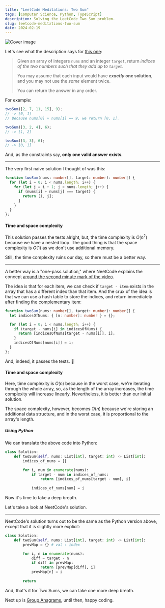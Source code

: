 ```yaml
---
title: "LeetCode Meditations: Two Sum"
tags: [Computer Science, Python, TypeScript]
description: Solving the LeetCode Two Sum problem.
slug: leetcode-meditations-two-sum
date: 2024-02-19
---
```


![Cover image](https://raw.githubusercontent.com/rivea0/leetcode-meditations-assets/main/src/2024-02-19/04-lm.png)

Let's see what the description says for [this one](https://leetcode.com/problems/two-sum/):

> Given an array of integers `nums` and an integer `target`, return _indices of the two numbers such that they add up to `target`_.
> 
> You may assume that each input would have **_exactly_ one solution**, and you may not use the _same_ element twice.
>
> You can return the answer in any order. 


For example:

```ts
twoSum([2, 7, 11, 15], 9);
// -> [0, 1]
// Because nums[0] + nums[1] == 9, we return [0, 1].

twoSum([3, 2, 4], 6);
// -> [1, 2]

twoSum([3, 3], 6);
// -> [0, 1]
```

And, as the constraints say, **only one valid answer exists**.

---

The very first naive solution I thought of was this:

```ts
function twoSum(nums: number[], target: number): number[] {
  for (let i = 0; i < nums.length; i++) {
    for (let j = i + 1; j < nums.length; j++) {
      if (nums[i] + nums[j] === target) {
        return [i, j];
      }
    }
  }
};
```

#### Time and space complexity

This solution passes the tests alright, but, the time complexity is $O(n^2)$ because we have a nested loop. The good thing is that the space complexity is $O(1)$ as we don't use additional memory.

Still, the time complexity ruins our day, so there must be a better way.

---

A better way is a "one-pass solution," where NeetCode explains the concept [around the second minute mark of the video](https://youtu.be/KLlXCFG5TnA?t=111).

The idea is that for each item, we can check if `target - item` exists in the array that has a different index than that item. And the crux of the idea is that we can use a hash table to store the indices, and return immediately after finding the complementary item:

```ts
function twoSum(nums: number[], target: number): number[] {
  let indicesOfNums: { [n: number]: number } = {};

  for (let i = 0; i < nums.length; i++) {
    if (target - nums[i] in indicesOfNums) {
      return [indicesOfNums[target - nums[i]], i];
    }
    indicesOfNums[nums[i]] = i;
  }
};
```

And, indeed, it passes the tests. 🎉

#### Time and space complexity

Here, time complexity is $O(n)$ because in the worst case, we're iterating through the whole array, so, as the length of the array increases, the time complexity will increase linearly. Nevertheless, it is better than our initial solution. 

The space complexity, however, becomes $O(n)$ because we're storing an additional data structure, and in the worst case, it is proportional to the array's length.

##### Using Python

We can translate the above code into Python:

```python
class Solution:
    def twoSum(self, nums: List[int], target: int) -> List[int]:
        indices_of_nums = {}

        for i, num in enumerate(nums):
            if target - num in indices_of_nums:
                return [indices_of_nums[target - num], i]
            
            indices_of_nums[num] = i
```

Now it's time to take a deep breath. 

Let's take a look at NeetCode's solution.

---

NeetCode's solution turns out to be the same as the Python version above, except that it is slightly more explicit:

```python
class Solution:
    def twoSum(self, nums: List[int], target: int) -> List[int]:
        prevMap = {} # val : index

        for i, n in enumerate(nums):
            diff = target - n
            if diff in prevMap:
                return [prevMap[diff], i]
            prevMap[n] = i
        
        return
```

And, that's it for Two Sums, we can take one more deep breath. 

Next up is [Group Anagrams](https://leetcode.com/problems/group-anagrams/), until then, happy coding.
